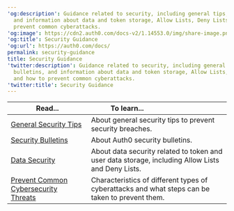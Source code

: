 ---
'og:description': Guidance related to security, including general tips, security bulletins,
  and information about data and token storage, Allow Lists, Deny Lists, and how to
  prevent common cyberattacks.
'og:image': https://cdn2.auth0.com/docs-v2/1.14553.0/img/share-image.png
'og:title': Security Guidance
'og:url': https://auth0.com/docs/
permalink: security-guidance
title: Security Guidance
'twitter:description': Guidance related to security, including general tips, security
  bulletins, and information about data and token storage, Allow Lists, Deny Lists,
  and how to prevent common cyberattacks.
'twitter:title': Security Guidance
---
<table class="table"><thead>
<tr>
<th><strong>Read...</strong></th>
<th><strong>To learn...</strong>                                </th>
</tr>
</thead>
<tbody>
<tr>
<td><a href="/docs/secure/security-guidance/tips">General Security Tips</a></td>
<td>About general security tips to prevent security breaches.</td>
</tr>
<tr>
<td><a href="/docs/secure/security-guidance/security-bulletins">Security Bulletins</a></td>
<td>About Auth0 security bulletins.</td>
</tr>
<tr>
<td><a href="/docs/secure/security-guidance/data-security">Data Security</a></td>
<td>About data security related to token and user data storage, including Allow Lists and Deny Lists.</td>
</tr>
<tr>
<td><a href="/docs/secure/security-guidance/prevent-threats">Prevent Common Cybersecurity Threats</a></td>
<td>Characteristics of different types of cyberattacks and what steps can be taken to prevent them.</td>
</tr>
</tbody>
</table>